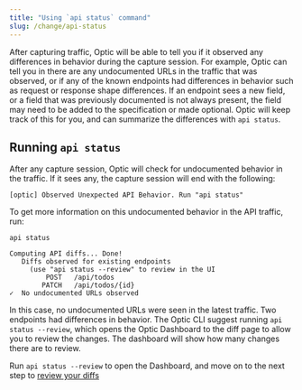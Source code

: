 ```yaml
---
title: "Using `api status` command"
slug: /change/api-status
---
```


After capturing traffic, Optic will be able to tell you if it observed any differences in behavior during the capture session. For example, Optic can tell you in there are any undocumented URLs in the traffic that was observed, or if any of the known endpoints had differences in behavior such as request or response shape differences. If an endpoint sees a new field, or a field that was previously documented is not always present, the field may need to be added to the specification or made optional. Optic will keep track of this for you, and can summarize the differences with `api status`.

## Running `api status`

After any capture session, Optic will check for undocumented behavior in the traffic. If it sees any, the capture session will end with the following:

```
[optic] Observed Unexpected API Behavior. Run "api status"
```

To get more information on this undocumented behavior in the API traffic, run:

```
api status
```

```
Computing API diffs... Done!
   Diffs observed for existing endpoints
     (use "api status --review" to review in the UI
         POST   /api/todos
        PATCH   /api/todos/{id}
✓  No undocumented URLs observed
```

In this case, no undocumented URLs were seen in the latest traffic. Two endpoints had differences in behavior. The Optic CLI suggest running `api status --review`, which opens the Optic Dashboard to the diff page to allow you to review the changes. The dashboard will show how many changes there are to review.

Run `api status --review` to open the Dashboard, and move on to the next step to [review your diffs](/change/diff-review)